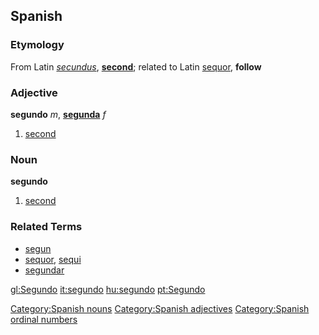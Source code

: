 ==Spanish==
===Etymology===
From Latin ''[[secundus]]'', '''[[second]]'''; related to Latin [[sequor]], '''follow'''
=== Adjective ===
'''segundo''' ''m'', '''[[segunda]]''' ''f''
# [[second]]

=== Noun ===
'''segundo'''
# [[second]]

===Related Terms===

*[[segun]]
*[[sequor]], [[sequi]]
*[[segundar]]

[[Category:Spanish nouns]]
[[Category:Spanish adjectives]]
[[Category:Spanish ordinal numbers]]

[[gl:Segundo]]
[[it:segundo]]
[[hu:segundo]]
[[pt:Segundo]]